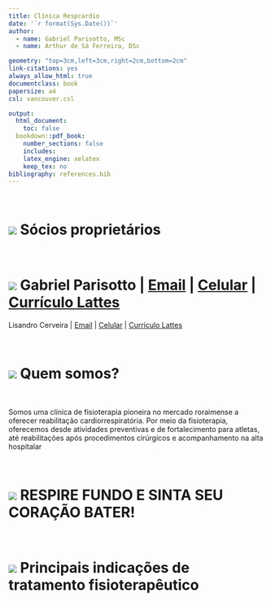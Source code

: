 ---
title: Clínica Respcardio
date: '`r format(Sys.Date())`'
author:
  - name: Gabriel Parisotto, MSc
  - name: Arthur de Sá Ferreira, DSc

geometry: "top=3cm,left=3cm,right=2cm,bottom=2cm"
link-citations: yes
always_allow_html: true
documentclass: book
papersize: a4
csl: vancouver.csl

output:
  html_document:
    toc: false
  bookdown::pdf_book:
    number_sections: false
    includes:
    latex_engine: xelatex
    keep_tex: no
bibliography: references.bib
---

<br>

# ![](imagens/respcardio.png)  **Sócios proprietários**

<br>

# ![](imagens/Gabriel.png) Gabriel Parisotto \| [Email](mailto:gabriel_parizoto@yahoo.com.br) \| [Celular](tel:+55%2095%2098120-4162) \| [Currículo Lattes](https://lattes.cnpq.br/7092814362835725)

Lisandro Cerveira \| [Email](mailto:gabriel_parizoto@yahoo.com.br) \| [Celular](tel:+55%2095%2098120-4162) \| [Currículo Lattes](http://lattes.cnpq.br/5430277146097344)

<br>

# ![](imagens/Fisioterapia5.png) **Quem somos?**

<br>

Somos uma clínica de fisioterapia pioneira no mercado roraimense a oferecer reabilitação cardiorrespiratória. Por meio da fisioterapia, oferecemos desde atividades preventivas e de fortalecimento para atletas, até reabilitações após procedimentos cirúrgícos e acompanhamento na alta hospitalar 

<br>

# ![](imagens/coracao1.png) RESPIRE FUNDO E SINTA SEU CORAÇÃO BATER! 

<br>

# ![](imagens) **Principais indicações de tratamento fisioterapêutico**

<br>



